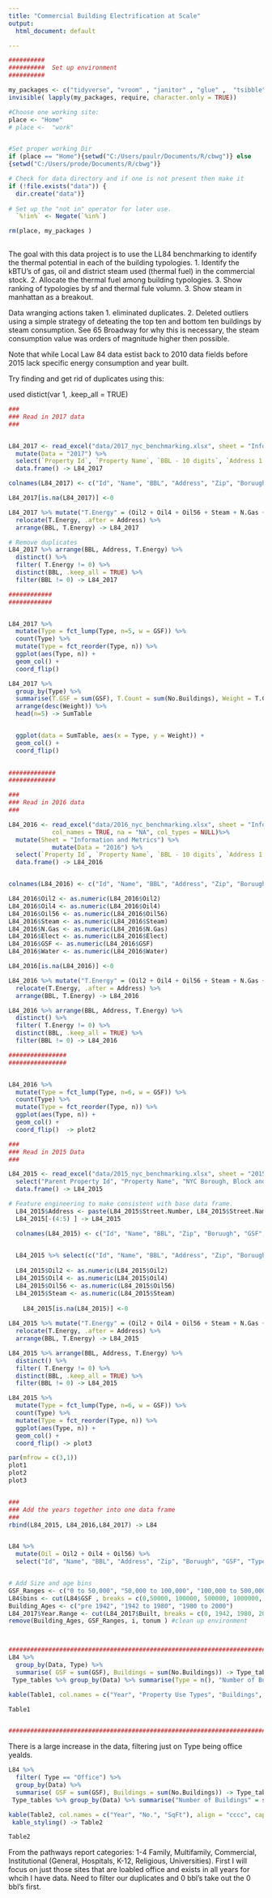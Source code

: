 ```yaml
---
title: "Commercial Building Electrification at Scale"
output: 
  html_document: default 

---
```


```r

##########
##########  Set up environment                                
##########

my_packages <- c("tidyverse", "vroom" , "janitor" , "glue" ,  "tsibble" , "tidytext","lubridate", "fable", "tsibbledata", "ggplot2", "forecast", "tseries", "rio", "zoo", "readxl", "tsibbledata", "knitr", "kableExtra", "formattable") 
invisible( lapply(my_packages, require, character.only = TRUE))

#Choose one working site:
place <- "Home"
# place <-  "work"


#Set proper working Dir 
if (place == "Home"){setwd("C:/Users/paulr/Documents/R/cbwg")} else
{setwd("C:/Users/prode/Documents/R/cbwg")}

# Check for data directory and if one is not present then make it
if (!file.exists("data")) {
  dir.create("data")}
  
# Set up the "not in" operator for later use. 
  `%!in%` <- Negate(`%in%`)

rm(place, my_packages )
  
```

The goal with this data project is to use the LL84 benchmarking to
identify the thermal potential in each of the building typologies. 1.
Identify the kBTU's of gas, oil and district steam used (thermal fuel)
in the commercial stock. 2. Allocate the thermal fuel among building
typologies. 3. Show ranking of typologies by sf and thermal fule volumn.
3. Show steam in manhattan as a breakout.

Data wranging actions taken
1. eliminated duplicates.
2. Deleted outliers using a simple strategy of deteating the top ten and bottom ten buildings by steam consumption.  See 65 Broadway for why this is necessary, the steam consumption value was orders of magnitude higher then possible. 

Note that while Local Law 84 data estist back to 2010 data fields before 2015 lack specific energy consumption and year built. 


Try finding and get rid of duplicates using this: 

used distict(var 1, .keep_all = TRUE)


```r

###
### Read in 2017 data 
###


L84_2017 <- read_excel("data/2017_nyc_benchmarking.xlsx", sheet = "Information and Metrics", col_names = TRUE, na = "NA" )%>% mutate(Sheet = "Information and Metrics") %>%   
  mutate(Data = "2017") %>%
  select(`Property Id`, `Property Name`, `BBL - 10 digits`, `Address 1 (self-reported)`, `Postal Code`, Borough, `Self-Reported Gross Floor Area (ft²)`, `Primary Property Type - Self Selected`, `Year Built`, `Number of Buildings`,`Fuel Oil #1 Use (kBtu)`, `Fuel Oil #2 Use (kBtu)`, `Fuel Oil #4 Use (kBtu)`, `Fuel Oil #5 & 6 Use (kBtu)`, `Diesel #2 Use (kBtu)`, `District Steam Use (kBtu)`, `Natural Gas Use (kBtu)`, `Electricity Use - Grid Purchase (kBtu)`, `Water Use (All Water Sources) (kgal)`, Sheet, Data ) %>%
  data.frame() -> L84_2017

colnames(L84_2017) <- c("Id", "Name", "BBL", "Address", "Zip", "Boruugh", "GSF", "Type", "Built", "No.Buildings", "Oil1", "Oil2", "Oil4", "Oil56", "Diesel", "Steam", "N.Gas", "Elect", "Water", "Sheet", "Data")

L84_2017[is.na(L84_2017)] <-0

L84_2017 %>% mutate("T.Energy" = (Oil2 + Oil4 + Oil56 + Steam + N.Gas + Elect + Water)) %>%
  relocate(T.Energy, .after = Address) %>%
  arrange(BBL, T.Energy) -> L84_2017

# Remove duplicates 
L84_2017 %>% arrange(BBL, Address, T.Energy) %>%
  distinct() %>%
  filter( T.Energy != 0) %>%
  distinct(BBL, .keep_all = TRUE) %>%
  filter(BBL != 0) -> L84_2017

############
############


L84_2017 %>%
  mutate(Type = fct_lump(Type, n=5, w = GSF)) %>%
  count(Type) %>%
  mutate(Type = fct_reorder(Type, n)) %>%
  ggplot(aes(Type, n)) +
  geom_col() +
  coord_flip()

L84_2017 %>%
  group_by(Type) %>%
  summarise(T.GSF = sum(GSF), T.Count = sum(No.Buildings), Weight = T.Count * T.GSF)  %>%
  arrange(desc(Weight)) %>%
  head(n=5) -> SumTable


  ggplot(data = SumTable, aes(x = Type, y = Weight)) +
  geom_col() +
  coord_flip() 
  

#############
#############
```




```r
###
### Read in 2016 data 
###

L84_2016 <- read_excel("data/2016_nyc_benchmarking.xlsx", sheet = "Information and Metrics", 
            col_names = TRUE, na = "NA", col_types = NULL)%>% 
  mutate(Sheet = "Information and Metrics") %>%
            mutate(Data = "2016") %>%
  select(`Property Id`, `Property Name`, `BBL - 10 digits`, `Address 1 (self-reported)`, `Postal Code`, Borough, `DOF Gross Floor Area`, `Primary Property Type - Self Selected`, `Year Built`, `Number of Buildings - Self-reported`,`Fuel Oil #1 Use (kBtu)`, `Fuel Oil #2 Use (kBtu)`, `Fuel Oil #4 Use (kBtu)`, `Fuel Oil #5 & 6 Use (kBtu)`, `Diesel #2 Use (kBtu)`, `District Steam Use (kBtu)`, `Natural Gas Use (kBtu)`, `Electricity Use - Grid Purchase (kBtu)`, `Water Use (All Water Sources) (kgal)`, Sheet, Data ) %>%
  data.frame() -> L84_2016


colnames(L84_2016) <- c("Id", "Name", "BBL", "Address", "Zip", "Boruugh", "GSF", "Type", "Built", "No.Buildings", "Oil1", "Oil2", "Oil4", "Oil56", "Diesel", "Steam", "N.Gas", "Elect", "Water", "Sheet", "Data") 

L84_2016$Oil2 <- as.numeric(L84_2016$Oil2)
L84_2016$Oil4 <- as.numeric(L84_2016$Oil4)
L84_2016$Oil56 <- as.numeric(L84_2016$Oil56)
L84_2016$Steam <- as.numeric(L84_2016$Steam)
L84_2016$N.Gas <- as.numeric(L84_2016$N.Gas)
L84_2016$Elect <- as.numeric(L84_2016$Elect)
L84_2016$GSF <- as.numeric(L84_2016$GSF)
L84_2016$Water <- as.numeric(L84_2016$Water)

L84_2016[is.na(L84_2016)] <-0

L84_2016 %>% mutate("T.Energy" = (Oil2 + Oil4 + Oil56 + Steam + N.Gas + Elect + Water)) %>%
  relocate(T.Energy, .after = Address) %>%
  arrange(BBL, T.Energy) -> L84_2016

L84_2016 %>% arrange(BBL, Address, T.Energy) %>%
  distinct() %>%
  filter( T.Energy != 0) %>%
  distinct(BBL, .keep_all = TRUE) %>%
  filter(BBL != 0) -> L84_2016

################
################


L84_2016 %>%
  mutate(Type = fct_lump(Type, n=6, w = GSF)) %>%
  count(Type) %>%
  mutate(Type = fct_reorder(Type, n)) %>%
  ggplot(aes(Type, n)) +
  geom_col() +
  coord_flip()  -> plot2

```


```r

###
### Read in 2015 Data 
###

L84_2015 <- read_excel("data/2015_nyc_benchmarking.xlsx", sheet = "2015 Data Reported in 2016", col_names = TRUE, na = "NA", col_types = NULL )%>% mutate(Sheet = "Information and Metrics") %>%    mutate(Data = "2015") %>%
  select("Parent Property Id", "Property Name", "NYC Borough, Block and Lot (BBL)", "Street Number","Street Name" , "Zip Code", "Borough", "Property GFA - Self-reported (ft²)", "Primary Property Type - Self Selected", "Year Built", "Number of Buildings - Self-reported", "Fuel Oil #1 Use (kBtu)", "Fuel Oil #2 Use (kBtu)", "Fuel Oil #4 Use (kBtu)", "Fuel Oil #5 & 6 Use (kBtu)", "Diesel #2 Use (kBtu)", "District Steam Use (kBtu)", "Natural Gas Use (kBtu)", "Electricity Use - Grid Purchase (kBtu)", "Water Use (All Water Sources) (kgal)", Sheet, Data ) %>%
  data.frame() -> L84_2015

# Feature engineering to make consistent with base data frame. 
  L84_2015$Address <- paste(L84_2015$Street.Number, L84_2015$Street.Name, sep = ' ')
  L84_2015[-(4:5) ] -> L84_2015

  colnames(L84_2015) <- c("Id", "Name", "BBL", "Zip", "Boruugh", "GSF", "Type", "Built", "No.Buildings", "Oil1", "Oil2", "Oil4", "Oil56", "Diesel", "Steam", "N.Gas", "Elect", "Water", "Sheet", "Data" , "Address")
  

  L84_2015 %>% select(c("Id", "Name", "BBL", "Address", "Zip", "Boruugh", "GSF", "Type", "Built", "No.Buildings", "Oil1", "Oil2", "Oil4", "Oil56", "Diesel", "Steam", "N.Gas", "Elect", "Water", "Sheet", "Data" )) -> L84_2015
  
  L84_2015$Oil2 <- as.numeric(L84_2015$Oil2)
  L84_2015$Oil4 <- as.numeric(L84_2015$Oil4)
  L84_2015$Oil56 <- as.numeric(L84_2015$Oil56)
  L84_2015$Steam <- as.numeric(L84_2015$Steam)
  
    L84_2015[is.na(L84_2015)] <-0
  
L84_2015 %>% mutate("T.Energy" = (Oil2 + Oil4 + Oil56 + Steam + N.Gas + Elect + Water)) %>%
  relocate(T.Energy, .after = Address) %>%
  arrange(BBL, T.Energy) -> L84_2015

L84_2015 %>% arrange(BBL, Address, T.Energy) %>%
  distinct() %>%
  filter( T.Energy != 0) %>%
  distinct(BBL, .keep_all = TRUE) %>%
  filter(BBL != 0) -> L84_2015

L84_2015 %>%
  mutate(Type = fct_lump(Type, n=6, w = GSF)) %>%
  count(Type) %>%
  mutate(Type = fct_reorder(Type, n)) %>%
  ggplot(aes(Type, n)) +
  geom_col() +
  coord_flip() -> plot3

```



```r

par(mfrow = c(3,1))
plot1
plot2
plot3



```



```r
###
### Add the years together into one data frame
###
rbind(L84_2015, L84_2016,L84_2017) -> L84


L84 %>%
  mutate(Oil = Oil2 + Oil4 + Oil56) %>%
  select("Id", "Name", "BBL", "Address", "Zip", "Boruugh", "GSF", "Type", "Built", "No.Buildings", "Oil" , "Diesel", "Steam", "N.Gas", "Elect", "Water", "Sheet", "Data") -> L84


# Add Size and age bins
GSF_Ranges <- c("0 to 50,000", "50,000 to 100,000", "100,000 to 500,000", "500,000 to 1,000,000", "over 1,000,000")
L84$bins <- cut(L84$GSF , breaks = c(0,50000, 100000, 500000, 1000000, 9000000), dig.lab = 7 , ordered_result = TRUE, labels = GSF_Ranges ) 
Building_Ages <- c("pre 1942", "1942 to 1980", "1980 to 2000")
L84_2017$Year.Range <- cut(L84_2017$Built, breaks = c(0, 1942, 1980, 2021),dig.lab = 4, labels = Building_Ages)
remove(Building_Ages, GSF_Ranges, i, tonum ) #clean up environment



################################################################################
L84 %>%
  group_by(Data, Type) %>%
  summarise( GSF = sum(GSF), Buildings = sum(No.Buildings)) -> Type_tables
 Type_tables %>% group_by(Data) %>% summarise(Type = n(), "Number of Buildings" = sum(Buildings), "Footage" = sum(GSF)) -> Table1

kable(Table1, col.names = c("Year", "Property Use Types", "Buildings", "SqFt"), align = "cccc", caption = "Table 1 - Datasets property types quantities and areas") -> Table1

Table1


################################################################################


```
There is a large increase in the data, filtering just on Type being office yealds. 

```r
L84 %>%
  filter( Type == "Office") %>% 
  group_by(Data) %>%
  summarise( GSF = sum(GSF), Buildings = sum(No.Buildings)) -> Type_tables
 Type_tables %>% group_by(Data) %>% summarise("Number of Buildings" = sum(Buildings), "Footage" = sum(GSF)) -> Table2

kable(Table2, col.names = c("Year", "No.", "SqFt"), align = "cccc", caption = "Table 2 - Office  quantities and areas", format.args = list(big.mark = ',')) %>%
 kable_styling() -> Table2

Table2

```

From the pathways report categories:
1-4 Family, Multifamily, Commercial, Institutional (General, Hospitals, K-12, Religious, Universities). First I will focus on just those sites that are loabled office and exists in all years for whcih I have data. 
  Need to filter our duplicates and 0 bbl's take out the 0 bbl's first. 




